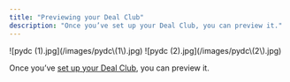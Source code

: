 ```yaml
---
title: "Previewing your Deal Club"
description: "Once you’ve set up your Deal Club, you can preview it."
---
```


<Steps>
  <Step title="Select your desired store under Stores.">
    ![pydc (1).jpg](/images/pydc\(1\).jpg)
  </Step>
  <Step title="Select the Deal Club tab in the menu. Under Configuration, click on the Preview Club button. ">
    ![pydc (2).jpg](/images/pydc\(2\).jpg)
  </Step>
  <Step title="You can now preview your Deal Club. If you’d like to customize it, you can find the instructions [here](/knowledge-center/customizing20the20colors20of20your20deal20club20271bc8e2991b80a29f4ce5da68f9638c).">
    
  </Step>
</Steps>

Once you’ve [set up your Deal Club](/knowledge-center/creating20a20deal20club2026cbc8e2991b8034a486e317d8ddb854), you can preview it.
